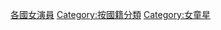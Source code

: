 {{Categories by country|nocat}}
[[Category:各國女演員|]]
[[Category:按國籍分類|Category:按國籍分類]]
[[Category:女童星|Category:女童星]]